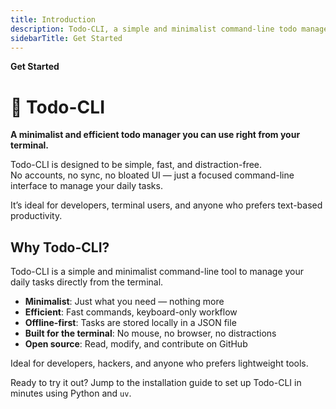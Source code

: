 ```yaml
---
title: Introduction
description: Todo-CLI, a simple and minimalist command-line todo manager!
sidebarTitle: Get Started
---
```


**Get Started**
# 📝 Todo-CLI

**A minimalist and efficient todo manager you can use right from your terminal.**

Todo-CLI is designed to be simple, fast, and distraction-free.  
No accounts, no sync, no bloated UI — just a focused command-line interface to manage your daily tasks.

It’s ideal for developers, terminal users, and anyone who prefers text-based productivity.

## Why Todo-CLI?

Todo-CLI is a simple and minimalist command-line tool to manage your daily tasks directly from the terminal.


- **Minimalist**: Just what you need — nothing more  
- **Efficient**: Fast commands, keyboard-only workflow  
- **Offline-first**: Tasks are stored locally in a JSON file  
- **Built for the terminal**: No mouse, no browser, no distractions  
- **Open source**: Read, modify, and contribute on GitHub

Ideal for developers, hackers, and anyone who prefers lightweight tools.

<CardGroup cols={1}>
  <Card title="Get Started" icon="terminal" href="./installation">
    Ready to try it out? Jump to the installation guide to set up Todo-CLI in minutes using Python and <code>uv</code>.
  </Card>
</CardGroup>